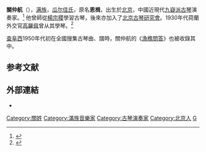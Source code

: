 '''關仲航'''（{{bd|1896年||1972年||}}），[[满族|满族]]，[[瓜尔佳氏|瓜尔佳氏]]，原名'''恩楫'''，出生於[[北京|北京]]，中國近現代[[九嶷派|九嶷派]][[古琴|古琴]]演奏家。<ref>{{Cite web|url=http://epaper.gywb.cn/gyrb/html/2012-05/17/content_292773.htm|title=琴韻飄渺|accessdate=2014-11-16|work=|publisher=貴陽新聞網|date=2012-05-17|archive-url=https://web.archive.org/web/20141129020402/http://epaper.gywb.cn/gyrb/html/2012-05/17/content_292773.htm|archive-date=2014-11-29|dead-url=yes}}</ref> 他曾師從[[楊宗稷|楊宗稷]]學習古琴，後來亦加入了[[北京古琴研究會|北京古琴研究會]]。1930年代荷蘭外交官[[高羅佩|高羅佩]]曾从其學琴。<ref name="洋人">{{Cite web|url=http://www.news365.com.cn/wxpd/bhygb/mjbh/201002/t20100224_2628642.htm|title=“洋人”就是高罗佩|accessdate=2014-11-16|work=|publisher=文匯報|date=2010-02-24}}{{dead link|date=2018年1月 |bot=InternetArchiveBot |fix-attempted=yes }}</ref>

[[查阜西|查阜西]]1950年代初在全國搜集古琴曲、譜時，關仲航的《[[漁樵問答|漁樵問答]]》也被收錄其中。

==参考文献==
{{reflist}}

== 外部連結 ==
*{{YouTube|XYnONRW5oyk|關仲航演奏之〈漁樵問答〉}}

{{Authority control}}
{{DEFAULTSORT:G關}}
[[Category:關姓|Category:關姓]]
[[Category:滿族音樂家|Category:滿族音樂家]]
[[Category:古琴演奏家|Category:古琴演奏家]]
[[Category:北京人|Category:北京人]]
[[Category:瓜尔佳氏|G]]
